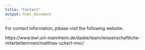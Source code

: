 ```yaml
---
title: "Contact"
output: html_document
---
```


For contact information, please visit the following website: 

https://www.bwl.uni-mannheim.de/daske/team/wissenschaftliche-mitarbeiterinnen/matthias-uckert-msc/

